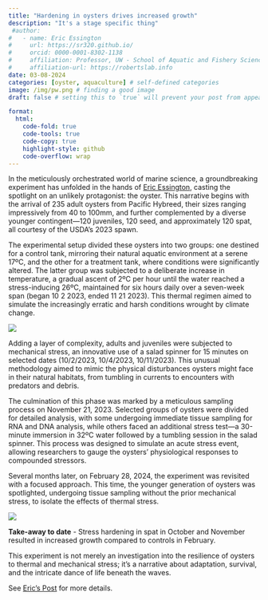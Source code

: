 ```yaml
---
title: "Hardening in oysters drives increased growth"
description: "It's a stage specific thing"
 #author:
#   - name: Eric Essington
#     url: https://sr320.github.io/
#     orcid: 0000-0001-8302-1138
#     affiliation: Professor, UW - School of Aquatic and Fishery Sciences
#     affiliation-url: https://robertslab.info
date: 03-08-2024
categories: [oyster, aquaculture] # self-defined categories
image: /img/pw.png # finding a good image
draft: false # setting this to `true` will prevent your post from appearing on your listing page until you're ready!

format:
  html:
    code-fold: true
    code-tools: true
    code-copy: true
    highlight-style: github
    code-overflow: wrap
---
```


In the meticulously orchestrated world of marine science, a groundbreaking experiment has unfolded in the hands of [Eric Essington](https://eric-ess.github.io), casting the spotlight on an unlikely protagonist: the oyster. This narrative begins with the arrival of 235 adult oysters from Pacific Hybreed, their sizes ranging impressively from 40 to 100mm, and further complemented by a diverse younger contingent—120 juveniles, 120 seed, and approximately 120 spat, all courtesy of the USDA's 2023 spawn.

The experimental setup divided these oysters into two groups: one destined for a control tank, mirroring their natural aquatic environment at a serene 17ºC, and the other for a treatment tank, where conditions were significantly altered. The latter group was subjected to a deliberate increase in temperature, a gradual ascent of 2ºC per hour until the water reached a stress-inducing 26ºC, maintained for six hours daily over a seven-week span (began 10 2 2023, ended 11 21 2023). This thermal regimen aimed to simulate the increasingly erratic and harsh conditions wrought by climate change.

![](http://gannet.fish.washington.edu/seashell/snaps/Monosnap_Explanation_2024-03-08_15-17-47.png)

Adding a layer of complexity, adults and juveniles were subjected to mechanical stress, an innovative use of a salad spinner for 15 minutes on selected dates (10/2/2023, 10/4/2023, 10/11/2023). This unusual methodology aimed to mimic the physical disturbances oysters might face in their natural habitats, from tumbling in currents to encounters with predators and debris.

The culmination of this phase was marked by a meticulous sampling process on November 21, 2023. Selected groups of oysters were divided for detailed analysis, with some undergoing immediate tissue sampling for RNA and DNA analysis, while others faced an additional stress test—a 30-minute immersion in 32ºC water followed by a tumbling session in the salad spinner. This process was designed to simulate an acute stress event, allowing researchers to gauge the oysters' physiological responses to compounded stressors.

Several months later, on February 28, 2024, the experiment was revisited with a focused approach. This time, the younger generation of oysters was spotlighted, undergoing tissue sampling without the prior mechanical stress, to isolate the effects of thermal stress. 

![](http://gannet.fish.washington.edu/seashell/snaps/growth.png)

**Take-away to date** - Stress hardening in spat in October and November resulted in increased growth compared to controls in February.

This experiment is not merely an investigation into the resilience of oysters to thermal and mechanical stress; it's a narrative about adaptation, survival, and the intricate dance of life beneath the waves. 


See [Eric's Post](https://eric-ess.github.io/data-explanation/) for more details.

